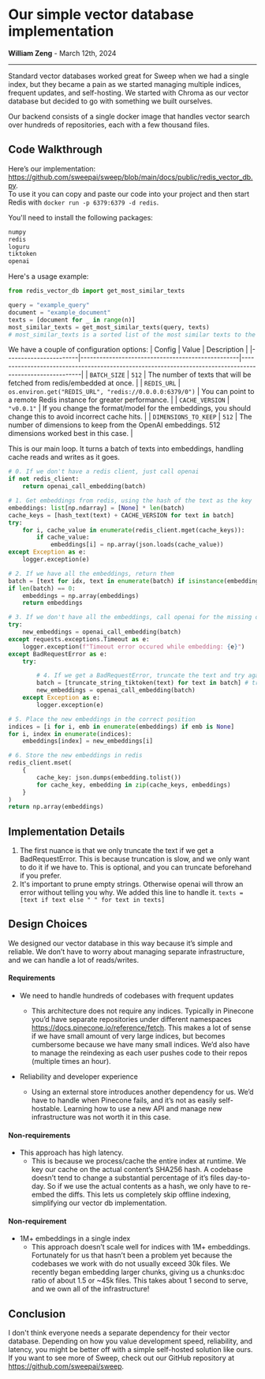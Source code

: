 # Our simple vector database implementation
**William Zeng** - March 12th, 2024

---

Standard vector databases worked great for Sweep when we had a single index, but they became a pain as we started managing multiple indices, frequent updates, and self-hosting. We started with Chroma as our vector database but decided to go with something we built ourselves.

Our backend consists of a single docker image that handles vector search over hundreds of repositories, each with a few thousand files.

## Code Walkthrough
Here’s our implementation: https://github.com/sweepai/sweep/blob/main/docs/public/redis_vector_db.py. <br/>
To use it you can copy and paste our code into your project and then start Redis with `docker run -p 6379:6379 -d redis`.

You'll need to install the following packages:
```requirements.txt
numpy
redis
loguru
tiktoken
openai
```

Here's a usage example:
```python
from redis_vector_db import get_most_similar_texts

query = "example_query"
document = "example_document"
texts = [document for _ in range(n)]
most_similar_texts = get_most_similar_texts(query, texts)
# most_similar_texts is a sorted list of the most similar texts to the query
```

We have a couple of configuration options:
| Config             | Value                                            | Description                                                                                             |
|-----------------------|--------------------------------------------------|---------------------------------------------------------------------------------------------------------|
| `BATCH_SIZE`          | `512`                                            | The number of texts that will be fetched from redis/embedded at once. |
| `REDIS_URL`           | `os.environ.get("REDIS_URL", "redis://0.0.0.0:6379/0")` | You can point to a remote Redis instance for greater performance. |
| `CACHE_VERSION`       | `"v0.0.1"`                                       | If you change the format/model for the embeddings, you should change this to avoid incorrect cache hits. |
| `DIMENSIONS_TO_KEEP`  | `512`                                            | The number of dimensions to keep from the OpenAI embeddings. 512 dimensions worked best in this case.  |

This is our main loop. It turns a batch of texts into embeddings, handling cache reads and writes as it goes.
```python
# 0. If we don't have a redis client, just call openai
if not redis_client:
    return openai_call_embedding(batch)

# 1. Get embeddings from redis, using the hash of the text as the key
embeddings: list[np.ndarray] = [None] * len(batch)
cache_keys = [hash_text(text) + CACHE_VERSION for text in batch]
try:
    for i, cache_value in enumerate(redis_client.mget(cache_keys)):
        if cache_value:
            embeddings[i] = np.array(json.loads(cache_value))
except Exception as e:
    logger.exception(e)

# 2. If we have all the embeddings, return them
batch = [text for idx, text in enumerate(batch) if isinstance(embeddings[idx], type(None))]
if len(batch) == 0:
    embeddings = np.array(embeddings)
    return embeddings

# 3. If we don't have all the embeddings, call openai for the missing ones
try:
    new_embeddings = openai_call_embedding(batch)
except requests.exceptions.Timeout as e:
    logger.exception(f"Timeout error occured while embedding: {e}")
except BadRequestError as e:
    try:

        # 4. If we get a BadRequestError, truncate the text and try again
        batch = [truncate_string_tiktoken(text) for text in batch] # truncation is slow, so we only do it if we have to
        new_embeddings = openai_call_embedding(batch)
    except Exception as e:
        logger.exception(e)

# 5. Place the new embeddings in the correct position
indices = [i for i, emb in enumerate(embeddings) if emb is None]
for i, index in enumerate(indices):
    embeddings[index] = new_embeddings[i]

# 6. Store the new embeddings in redis
redis_client.mset(
    {
        cache_key: json.dumps(embedding.tolist())
        for cache_key, embedding in zip(cache_keys, embeddings)
    }
)
return np.array(embeddings)
```

## Implementation Details
1. The first nuance is that we only truncate the text if we get a BadRequestError. This is because truncation is slow, and we only want to do it if we have to. This is optional, and you can truncate beforehand if you prefer.
2. It's important to prune empty strings. Otherwise openai will throw an error without telling you why. We added this line to handle it. 
    `texts = [text if text else " " for text in texts]`

## Design Choices
We designed our vector database in this way because it’s simple and reliable. We don’t have to worry about managing separate infrastructure, and we can handle a lot of reads/writes.

#### Requirements 

- We need to handle hundreds of codebases with frequent updates
    - This architecture does not require any indices. Typically in Pinecone you’d have separate repositories under different namespaces https://docs.pinecone.io/reference/fetch. 
This makes a lot of sense if we have small amount of very large indices, but becomes cumbersome because we have many small indices. We’d also have to manage the reindexing as each user pushes code to their repos (multiple times an hour).

- Reliability and developer experience
    - Using an external store introduces another dependency for us. We’d have to handle when Pinecone fails, and it’s not as easily self-hostable.
Learning how to use a new API and manage new infrastructure was not worth it in this case.

#### Non-requirements
- This approach has high latency.
    - This is because we process/cache the entire index at runtime. We key our cache on the actual content’s SHA256 hash.
A codebase doesn’t tend to change a substantial percentage of it’s files day-to-day. So if we use the actual contents as a hash, we only have to re-embed the diffs. This lets us completely skip offline indexing, simplifying our vector db implementation.

#### Non-requirement 

- 1M+ embeddings in a single index
    - This approach doesn’t scale well for indices with 1M+ embeddings. Fortunately for us that hasn’t been a problem yet because the codebases we work with do not usually exceed 30k files.
We recently began embedding larger chunks, giving us a chunks:doc ratio of about 1.5 or ~45k files. This takes about 1 second to serve, and we own all of the infrastructure!

## Conclusion
I don't think everyone needs a separate dependency for their vector database. Depending on how you value development speed, reliability, and latency, you might be better off with a simple self-hosted solution like ours.
If you want to see more of Sweep, check out our GitHub repository at https://github.com/sweepai/sweep.